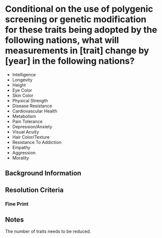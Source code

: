 
# Conditional on the use of polygenic screening or genetic modification for these traits being adopted by the following nations, what will measurements in [trait] change by [year] in the following nations?

* Intelligence
* Longevity
* Height
* Eye Color
* Skin Color
* Physical Strength
* Disease Resistance
* Cardiovascular Health
* Metabolism
* Pain Tolerance
* Depression/Anxiety
* Visual Acuity
* Hair Color/Texture
* Resistance To Addiction
* Empathy
* Aggression
* Morality

## Background Information

## Resolution Criteria

### Fine Print

## Notes

The number of traits needs to be reduced.
